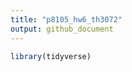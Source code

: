 ```yaml
---
title: "p8105_hw6_th3072"
output: github_document
---
```

```r
library(tidyverse)
```

```r

```

